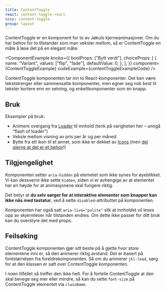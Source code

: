 ```yaml
---
title: ContentToggle
react: content-toggle-react
scss: content-toggle
group: layout
---
```



<Ingress>
    ContentToggle er en komponent for to av Jøkuls kjerneanimasjoner. Om du har behov for to tilstander som man veksler
    mellom, så er ContentToggle en måte å løse det på en elegant måte.
</Ingress>

<ComponentExample
    knobs={{
        boolProps: ["Bytt verdi"],
        choiceProps: [
            {
                name: "Variant",
                values: ["flip", "fade"],
                defaultValue: 0,
            },
        ],
    }}
    component={ContentToggleExample}
    codeExample={contentToggleExampleCode}
/>

ContentToggle komponenten tar inn to React-komponenter. Det kan være tekststrenger eller sammensatte komponenter, men egner seg nok best til tekster kortere enn en setning, og enkeltkomponenter som én knapp.

## Bruk

Eksempler på bruk:

-   Animere overgang fra [Loader](/komponenter/loader) til innhold (tenk på varigheten her – unngå "flash of loader")
-   Veksle mellom visning av pris per år og per måned
-   Bytte fra ett ikon til et annet, som ikke er dekket av [Icons](/komponenter/icons) (men [del gjerne at det er et behov](/komigang/prosessen)!)

## Tilgjengelighet

Komponenten setter `aria-hidden` på elemetet som ikke synes for øyeblikket. Vi kan dessverre ikke sette `hidden`, siden vi er avhengige av at elementet har en høyde for at animasjonene skal fungere riktig.

Det betyr at **du selv sørger for at interaktive elementer som knapper kan ikke nås med tastatur**, ved å sette `disabled`-attributtet på komponenten.

Komponenten har også satt `aria-live="polite"` slik at innholdet vil leses opp av skjermleser når tilstanden endres. Om dette ikke passer for ditt bruk kan du overstyre det med props.

## Feilsøking

ContentToggle komponenten gjør sitt beste på å gjette hvor store elementene inni er, så den animerer riktig avstand. Det er basert på fontstørrelsen fra foreldrekomponenten. Så om du animerer `jkl-lead`, sørg for at den klassen er satt over ContentToggle komponenten.

I noen tilfellet så treffer den ikke helt. For å fortelle ContentToggle at den skal bevege seg mer eller mindre, så kan du sette `font-size` på ContentToggle elementet via `className`.
